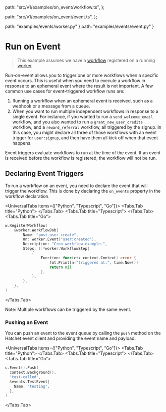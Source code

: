 
  path: "src/v1/examples/on_event/workflow.ts",
};

  path: "src/v1/examples/on_event/event.ts",
};

  path: "examples/events/worker.py"
}
  path: "examples/events/event.py"
}


# Run on Event

> This example assumes we have a [workflow](./basic-workflows.mdx) registered on a running [worker](./workers.mdx).

Run-on-event allows you to trigger one or more workflows when a specific event occurs. This is useful when you need to execute a workflow in response to an ephemeral event where the result is not important. A few common use cases for event-triggered workflow runs are:

1. Running a workflow when an ephemeral event is received, such as a webhook or a message from a queue.
2. When you want to run multiple independent workflows in response to a single event. For instance, if you wanted to run a `send_welcome_email` workflow, and you also wanted to run a `grant_new_user_credits` workflow, and a `reward_referral` workflow, all triggered by the signup. In this case, you might declare all three of those workflows with an event trigger for `user:signup`, and then have them all kick off when that event happens.

<Callout type="warning">
  Event triggers evaluate workflows to run at the time of the event. If an event
  is received before the workflow is registered, the workflow will not be run.
</Callout>

## Declaring Event Triggers

To run a workflow on an event, you need to declare the event that will trigger the workflow. This is done by declaring the `on_events` property in the workflow declaration.

<UniversalTabs items={["Python", "Typescript", "Go"]}>
  <Tabs.Tab title="Python">
    <GithubSnippet src={EventPy} target="Event trigger" />
  </Tabs.Tab>
  <Tabs.Tab title="Typescript">
    <GithubSnippet src={SimpleTs} target="Run workflow on event" />
  </Tabs.Tab>
  <Tabs.Tab title="Go">
  ```go
  w.RegisterWorkflow(
      &worker.WorkflowJob{
          Name: "post-user-create",
          On: worker.Event("user:created"),
          Description: "Cron workflow example.",
          Steps: []*worker.WorkflowStep{
              {
                  Function: func(ctx context.Context) error {
                      fmt.Println("triggered at:", time.Now())
                      return nil
                  },
              },
          },
      },
  )
  ```
  </Tabs.Tab>
</UniversalTabs>

<Callout type="info">
  Note: Multiple workflows can be triggered by the same event.
</Callout>

### Pushing an Event

You can push an event to the event queue by calling the `push` method on the Hatchet event client and providing the event name and payload.

<UniversalTabs items={["Python", "Typescript", "Go"]}>
  <Tabs.Tab title="Python">
  <GithubSnippet src={EventPyTrigger} target="Event trigger" />
  </Tabs.Tab>
  <Tabs.Tab title="Typescript">
    <GithubSnippet src={EventTs} target="Pushing an Event" />
  </Tabs.Tab>
  <Tabs.Tab title="Go">
  ```go
  c.Event().Push(
    context.Background(),
    "test-called",
    &events.TestEvent{
      Name: "testing",
    },
  )
  ```

  </Tabs.Tab>
</UniversalTabs>

